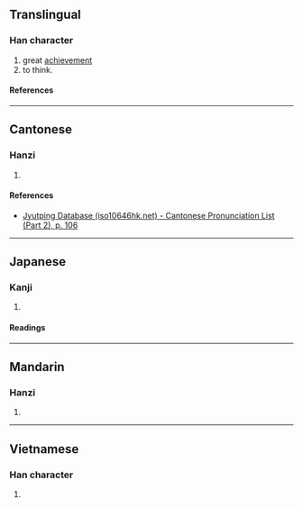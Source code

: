 {{character info}}
==Translingual==

===Han character===
{{Han char|rn=61|rad=心|as=02|sn=5|four=|canj=PKS|ids=⿰忄力}}

# great [[achievement]]
# to think.

====References====
{{Han ref|kx=0375.040|dkj=10301|dj=0702.010|hdz=42269.010|uh=5FC7}}

----

==Cantonese==

===Hanzi===
{{yue-hanzi|jyut=[[lak6]]|y=lak6}}

# {{rfdef|yue|sort=心02}}

====References====
* [http://www.iso10646hk.net/jp/document/download.jsp Jyutping Database (iso10646hk.net) - Cantonese Pronunciation List (Part 2), p. 106]

----

==Japanese==

===Kanji===
{{ja-kanji|grade=|rs=心02}}

# {{rfdef|ja|sort=心02}}

====Readings====
{{ja-readings
|on=ろく
|kun=こうろうがおおきい, おもう
}}

----

==Mandarin==

===Hanzi===
{{cmn-hanzi|pin=[[lè]] ([[le4]])|wg=le<sup>4</sup>}}

# {{rfdef|cmn|sort=心02}}

----

==Vietnamese==

===Han character===
{{vi-readings|rs=心02|reading=sực}}

# {{rfdef|vi|sort=心02}}